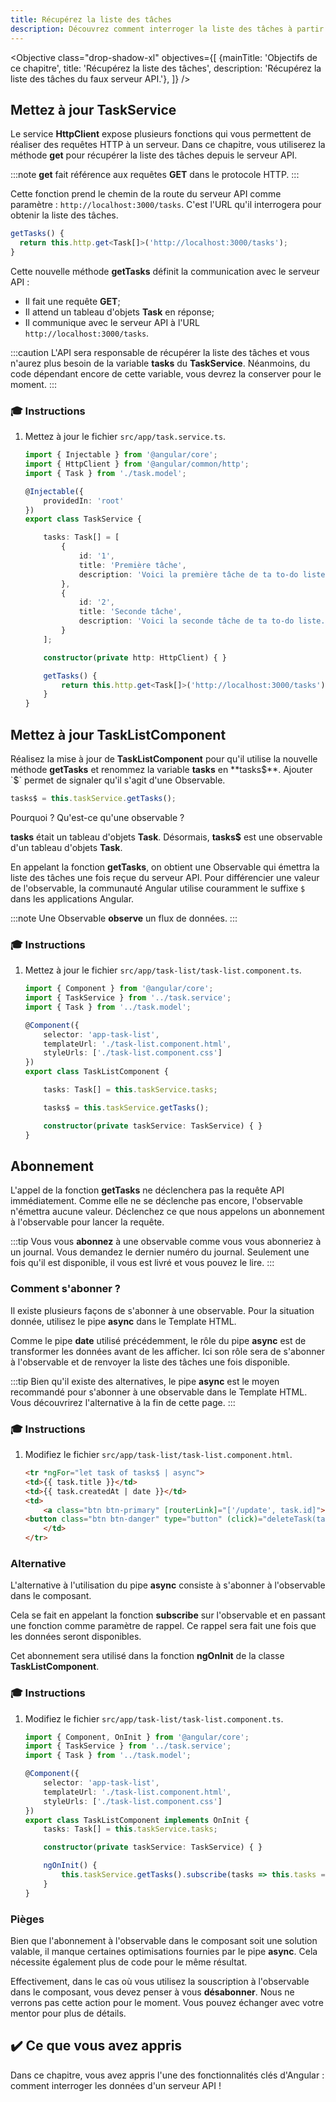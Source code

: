 ```yaml
---
title: Récupérez la liste des tâches
description: Découvrez comment interroger la liste des tâches à partir du serveur API dans une application Angular.
---
```



<Objective class="drop-shadow-xl" objectives={[
    {mainTitle: 'Objectifs de ce chapitre', title: 'Récupérez la liste des tâches', description: 'Récupérez la liste des tâches du faux serveur API.'},
]} />

## Mettez à jour TaskService

Le service **HttpClient** expose plusieurs fonctions qui vous permettent de réaliser des requêtes HTTP à un serveur. Dans ce chapitre, vous utiliserez la méthode **get** pour récupérer la liste des tâches depuis le serveur API.

:::note
**get** fait référence aux requêtes **GET** dans le protocole HTTP.
:::

Cette fonction prend le chemin de la route du serveur API comme paramètre : `http://localhost:3000/tasks`.
C'est l'URL qu'il interrogera pour obtenir la liste des tâches.

```typescript
getTasks() {
  return this.http.get<Task[]>('http://localhost:3000/tasks');
}
```

Cette nouvelle méthode **getTasks** définit la communication avec le serveur API :

- Il fait une requête **GET**;
- Il attend un tableau d'objets **Task** en réponse;
- Il communique avec le serveur API à l'URL `http://localhost:3000/tasks`.

:::caution
L'API sera responsable de récupérer la liste des tâches et vous n'aurez plus besoin de la variable **tasks** du **TaskService**.
Néanmoins, du code dépendant encore de cette variable, vous devrez la conserver pour le moment.
:::

### 🎓 Instructions

<Steps>

1. Mettez à jour le fichier `src/app/task.service.ts`.

    ```typescript ins={"Ajoutez la fonction getTasks": 24-27}
    import { Injectable } from '@angular/core';
    import { HttpClient } from '@angular/common/http';
    import { Task } from './task.model';

    @Injectable({
        providedIn: 'root'
    })
    export class TaskService {

        tasks: Task[] = [
            {
                id: '1',
                title: 'Première tâche',
                description: 'Voici la première tâche de ta to-do liste.'
            },
            {
                id: '2',
                title: 'Seconde tâche',
                description: 'Voici la seconde tâche de ta to-do liste.'
            }
        ];

        constructor(private http: HttpClient) { }

        getTasks() {
            return this.http.get<Task[]>('http://localhost:3000/tasks');
        }
    }
    ```

</Steps>

## Mettez à jour TaskListComponent

Réalisez la mise à jour de **TaskListComponent** pour qu'il utilise la nouvelle méthode **getTasks** et renommez la variable **tasks** en **tasks$**. Ajouter `$` permet de signaler qu'il s'agit d'une Observable.

```typescript
tasks$ = this.taskService.getTasks();
```

Pourquoi ? Qu'est-ce qu'une observable ?

**tasks** était un tableau d'objets **Task**. Désormais, **tasks$** est une observable d'un tableau d'objets **Task**.

En appelant la fonction **getTasks**, on obtient une Observable qui émettra la liste des tâches une fois reçue du serveur API.
Pour différencier une valeur de l'observable, la communauté Angular utilise couramment le suffixe `$` dans les applications Angular.

:::note
Une Observable **observe** un flux de données.
:::

### 🎓 Instructions

<Steps>

1. Mettez à jour le fichier `src/app/task-list/task-list.component.ts`.

    ```typescript del={"Supprimez la variable task": 11-12} ins={"Remplacez-la avec la variable tasks$": 13-14}
    import { Component } from '@angular/core';
    import { TaskService } from '../task.service';
    import { Task } from '../task.model';

    @Component({
        selector: 'app-task-list',
        templateUrl: './task-list.component.html',
        styleUrls: ['./task-list.component.css']
    })
    export class TaskListComponent {

        tasks: Task[] = this.taskService.tasks;

        tasks$ = this.taskService.getTasks();

        constructor(private taskService: TaskService) { }
    }
    ```

</Steps>

## Abonnement

L'appel de la fonction **getTasks** ne déclenchera pas la requête API immédiatement. Comme elle ne se déclenche pas encore, l'observable n'émettra aucune valeur.
Déclenchez ce que nous appelons un abonnement à l'observable pour lancer la requête.

:::tip
Vous vous **abonnez** à une observable comme vous vous abonneriez à un journal.
Vous demandez le dernier numéro du journal. Seulement une fois qu'il est disponible, il vous est livré et vous pouvez le lire.
:::

### Comment s'abonner ?

Il existe plusieurs façons de s'abonner à une observable.
Pour la situation donnée, utilisez le pipe **async** dans le Template HTML.

Comme le pipe **date** utilisé précédemment, le rôle du pipe **async** est de transformer les données avant de les afficher.
Ici son rôle sera de s'abonner à l'observable et de renvoyer la liste des tâches une fois disponible.

:::tip
Bien qu'il existe des alternatives, le pipe **async** est le moyen recommandé pour s'abonner à une observable dans le Template HTML.
Vous découvrirez l'alternative à la fin de cette page.
:::

### 🎓 Instructions

<Steps>

1. Modifiez le fichier `src/app/task-list/task-list.component.html`.

    ```html ins="tasks$ | async"
    <tr *ngFor="let task of tasks$ | async">
    <td>{{ task.title }}</td>
    <td>{{ task.createdAt | date }}</td>
    <td>
        <a class="btn btn-primary" [routerLink]="['/update', task.id]">Mettre à jour</a>
    <button class="btn btn-danger" type="button" (click)="deleteTask(task.id)">Supprimer</button>
        </td>
    </tr>
    ```

</Steps>

### Alternative

L'alternative à l'utilisation du pipe **async** consiste à s'abonner à l'observable dans le composant.

Cela se fait en appelant la fonction **subscribe** sur l'observable et en passant une fonction comme paramètre de rappel.
Ce rappel sera fait une fois que les données seront disponibles.

Cet abonnement sera utilisé dans la fonction **ngOnInit** de la classe **TaskListComponent**.

### 🎓 Instructions

<Steps>

1. Modifiez le fichier `src/app/task-list/task-list.component.ts`.

    ```typescript ins={"Subscribe to the observable": 14-17}
    import { Component, OnInit } from '@angular/core';
    import { TaskService } from '../task.service';
    import { Task } from '../task.model';

    @Component({
        selector: 'app-task-list',
        templateUrl: './task-list.component.html',
        styleUrls: ['./task-list.component.css']
    })
    export class TaskListComponent implements OnInit {
        tasks: Task[] = this.taskService.tasks;

        constructor(private taskService: TaskService) { }

        ngOnInit() {
            this.taskService.getTasks().subscribe(tasks => this.tasks = tasks);
        }
    }
    ```

</Steps>

### Pièges

Bien que l'abonnement à l'observable dans le composant soit une solution valable, il manque certaines optimisations fournies par le pipe **async**.
Cela nécessite également plus de code pour le même résultat.

Effectivement, dans le cas où vous utilisez la souscription à l'observable dans le composant, vous devez penser à vous **désabonner**.
Nous ne verrons pas cette action pour le moment. Vous pouvez échanger avec votre mentor pour plus de détails.

## ✔️ Ce que vous avez appris

Dans ce chapitre, vous avez appris l'une des fonctionnalités clés d'Angular : comment interroger les données d'un serveur API !
